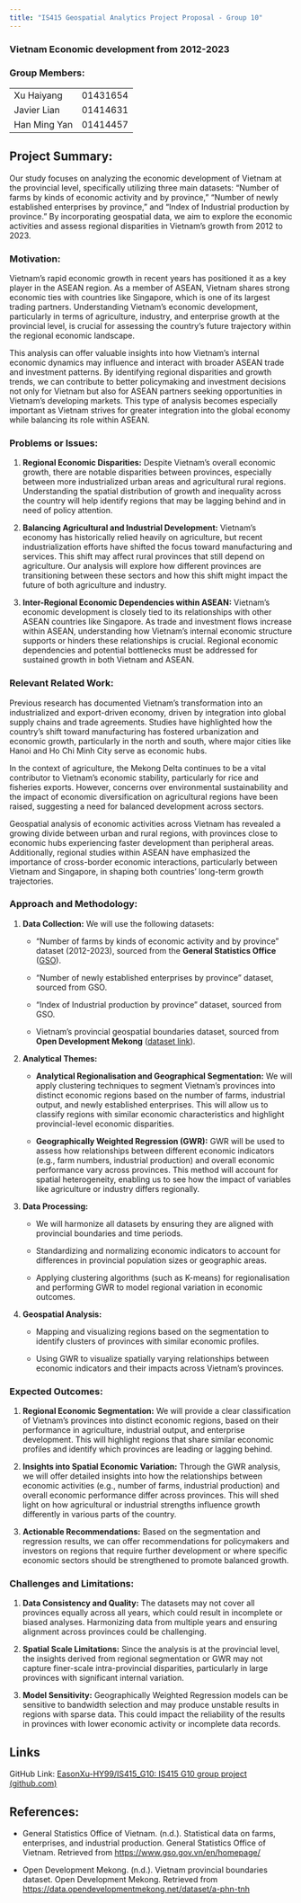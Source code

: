 ```yaml
---
title: "IS415 Geospatial Analytics Project Proposal - Group 10"
---
```


### Vietnam Economic development from 2012-2023

### Group Members:

|              |          |
|--------------|----------|
| Xu Haiyang   | 01431654 |
| Javier Lian  | 01414631 |
| Han Ming Yan | 01414457 |

## **Project Summary:**

Our study focuses on analyzing the economic development of Vietnam at the provincial level, specifically utilizing three main datasets: "Number of farms by kinds of economic activity and by province," "Number of newly established enterprises by province," and "Index of Industrial production by province." By incorporating geospatial data, we aim to explore the economic activities and assess regional disparities in Vietnam’s growth from 2012 to 2023.

### **Motivation:**

Vietnam’s rapid economic growth in recent years has positioned it as a key player in the ASEAN region. As a member of ASEAN, Vietnam shares strong economic ties with countries like Singapore, which is one of its largest trading partners. Understanding Vietnam’s economic development, particularly in terms of agriculture, industry, and enterprise growth at the provincial level, is crucial for assessing the country’s future trajectory within the regional economic landscape.

This analysis can offer valuable insights into how Vietnam’s internal economic dynamics may influence and interact with broader ASEAN trade and investment patterns. By identifying regional disparities and growth trends, we can contribute to better policymaking and investment decisions not only for Vietnam but also for ASEAN partners seeking opportunities in Vietnam’s developing markets. This type of analysis becomes especially important as Vietnam strives for greater integration into the global economy while balancing its role within ASEAN.

### **Problems or Issues:**

1.  **Regional Economic Disparities:** Despite Vietnam’s overall economic growth, there are notable disparities between provinces, especially between more industrialized urban areas and agricultural rural regions. Understanding the spatial distribution of growth and inequality across the country will help identify regions that may be lagging behind and in need of policy attention.

2.  **Balancing Agricultural and Industrial Development:** Vietnam’s economy has historically relied heavily on agriculture, but recent industrialization efforts have shifted the focus toward manufacturing and services. This shift may affect rural provinces that still depend on agriculture. Our analysis will explore how different provinces are transitioning between these sectors and how this shift might impact the future of both agriculture and industry.

3.  **Inter-Regional Economic Dependencies within ASEAN:** Vietnam’s economic development is closely tied to its relationships with other ASEAN countries like Singapore. As trade and investment flows increase within ASEAN, understanding how Vietnam’s internal economic structure supports or hinders these relationships is crucial. Regional economic dependencies and potential bottlenecks must be addressed for sustained growth in both Vietnam and ASEAN.

### **Relevant Related Work:**

Previous research has documented Vietnam’s transformation into an industrialized and export-driven economy, driven by integration into global supply chains and trade agreements. Studies have highlighted how the country’s shift toward manufacturing has fostered urbanization and economic growth, particularly in the north and south, where major cities like Hanoi and Ho Chi Minh City serve as economic hubs.

In the context of agriculture, the Mekong Delta continues to be a vital contributor to Vietnam’s economic stability, particularly for rice and fisheries exports. However, concerns over environmental sustainability and the impact of economic diversification on agricultural regions have been raised, suggesting a need for balanced development across sectors.

Geospatial analysis of economic activities across Vietnam has revealed a growing divide between urban and rural regions, with provinces close to economic hubs experiencing faster development than peripheral areas. Additionally, regional studies within ASEAN have emphasized the importance of cross-border economic interactions, particularly between Vietnam and Singapore, in shaping both countries’ long-term growth trajectories.

### **Approach and Methodology:**

1.  **Data Collection:** We will use the following datasets:

    -   "Number of farms by kinds of economic activity and by province" dataset (2012-2023), sourced from the **General Statistics Office** ([GSO](https://www.gso.gov.vn/en/homepage/)).

    -   "Number of newly established enterprises by province" dataset, sourced from GSO.

    -   "Index of Industrial production by province" dataset, sourced from GSO.

    -   Vietnam’s provincial geospatial boundaries dataset, sourced from **Open Development Mekong** ([dataset link](https://data.opendevelopmentmekong.net/dataset/a-phn-tnh)).

2.  **Analytical Themes:**

    -   **Analytical Regionalisation and Geographical Segmentation:** We will apply clustering techniques to segment Vietnam’s provinces into distinct economic regions based on the number of farms, industrial output, and newly established enterprises. This will allow us to classify regions with similar economic characteristics and highlight provincial-level economic disparities.

    -   **Geographically Weighted Regression (GWR):** GWR will be used to assess how relationships between different economic indicators (e.g., farm numbers, industrial production) and overall economic performance vary across provinces. This method will account for spatial heterogeneity, enabling us to see how the impact of variables like agriculture or industry differs regionally.

3.  **Data Processing:**

    -   We will harmonize all datasets by ensuring they are aligned with provincial boundaries and time periods.

    -   Standardizing and normalizing economic indicators to account for differences in provincial population sizes or geographic areas.

    -   Applying clustering algorithms (such as K-means) for regionalisation and performing GWR to model regional variation in economic outcomes.

4.  **Geospatial Analysis:**

    -   Mapping and visualizing regions based on the segmentation to identify clusters of provinces with similar economic profiles.

    -   Using GWR to visualize spatially varying relationships between economic indicators and their impacts across Vietnam’s provinces.

### **Expected Outcomes:**

1.  **Regional Economic Segmentation:** We will provide a clear classification of Vietnam’s provinces into distinct economic regions, based on their performance in agriculture, industrial output, and enterprise development. This will highlight regions that share similar economic profiles and identify which provinces are leading or lagging behind.

2.  **Insights into Spatial Economic Variation:** Through the GWR analysis, we will offer detailed insights into how the relationships between economic activities (e.g., number of farms, industrial production) and overall economic performance differ across provinces. This will shed light on how agricultural or industrial strengths influence growth differently in various parts of the country.

3.  **Actionable Recommendations:** Based on the segmentation and regression results, we can offer recommendations for policymakers and investors on regions that require further development or where specific economic sectors should be strengthened to promote balanced growth.

### **Challenges and Limitations:**

1.  **Data Consistency and Quality:** The datasets may not cover all provinces equally across all years, which could result in incomplete or biased analyses. Harmonizing data from multiple years and ensuring alignment across provinces could be challenging.

2.  **Spatial Scale Limitations:** Since the analysis is at the provincial level, the insights derived from regional segmentation or GWR may not capture finer-scale intra-provincial disparities, particularly in large provinces with significant internal variation.

3.  **Model Sensitivity:** Geographically Weighted Regression models can be sensitive to bandwidth selection and may produce unstable results in regions with sparse data. This could impact the reliability of the results in provinces with lower economic activity or incomplete data records.

## Links

GitHub Link: [EasonXu-HY99/IS415_G10: IS415 G10 group project (github.com)](https://github.com/EasonXu-HY99/IS415_G10)

## **References:**

-   General Statistics Office of Vietnam. (n.d.). Statistical data on farms, enterprises, and industrial production. General Statistics Office of Vietnam. Retrieved from <https://www.gso.gov.vn/en/homepage/>

-   Open Development Mekong. (n.d.). Vietnam provincial boundaries dataset. Open Development Mekong. Retrieved from <https://data.opendevelopmentmekong.net/dataset/a-phn-tnh>
